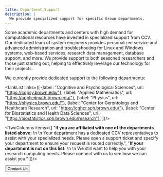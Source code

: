 ```yaml
---
title: Department Support
description: |
  We provide specialized support for specific Brown departments.
---
```


<ContentSection title="Collaboration Across Brown">
Some academic departments and centers with high demand for computational resources have invested in specialized support 
from CCV. Our dedicated team of system engineers provides personalized service and advanced administration and 
troubleshooting for Linux and Windows systems, web-based services, research data management, database support, and more. 
We provide support to both seasoned researchers and those just starting out, helping to effectively leverage our 
technology for their projects.

We currently provide dedicated support to the following departments:

<LinkList links={[
{label: "Cognitive and Psychological Sciences", url: "https://copsy.brown.edu/"},
{label: "Applied Mathematics", url: "https://appliedmath.brown.edu/"},
{label: "Physics", url: "https://physics.brown.edu/"},
{label: "Center for Gerontology and Healthcare Research", url: "https://cghcr.sph.brown.edu/"},
{label: "Center for Biostatistics and Health Data Sciences", url: "https://biostatistics.sph.brown.edu/research"},
]}/>

</ContentSection>

<ContentSection title="Contact Us">

<TwoColumns items={[
"**If you are affiliated with one of the departments listed above:** \n \n Your department has a dedicated CCV representatives to assist with your specialized needs. Please open a support ticket and specify your department to ensure your request is routed correctly.",
"**If your department is not on this list:** \n \n  We still want to help you with your research computing needs. Please connect with us to see how we can assist you."
]}/>

<Button href="/about/contact">Contact Us</Button>
</ContentSection>